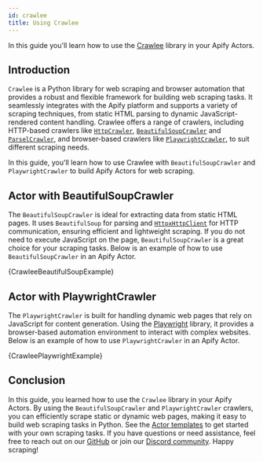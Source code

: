 ```yaml
---
id: crawlee
title: Using Crawlee
---
```




In this guide you'll learn how to use the [Crawlee](https://crawlee.dev/python) library in your Apify Actors.

## Introduction

`Crawlee` is a Python library for web scraping and browser automation that provides a robust and flexible framework for building web scraping tasks. It seamlessly integrates with the Apify platform and supports a variety of scraping techniques, from static HTML parsing to dynamic JavaScript-rendered content handling. Crawlee offers a range of crawlers, including HTTP-based crawlers like [`HttpCrawler`](https://crawlee.dev/python/api/class/HttpCrawler), [`BeautifulSoupCrawler`](https://crawlee.dev/python/api/class/BeautifulSoupCrawler) and [`ParselCrawler`](https://crawlee.dev/python/api/class/ParselCrawler), and browser-based crawlers like [`PlaywrightCrawler`](https://crawlee.dev/python/api/class/PlaywrightCrawler), to suit different scraping needs.

In this guide, you'll learn how to use Crawlee with `BeautifulSoupCrawler` and `PlaywrightCrawler` to build Apify Actors for web scraping.

## Actor with BeautifulSoupCrawler

The `BeautifulSoupCrawler` is ideal for extracting data from static HTML pages. It uses `BeautifulSoup` for parsing and [`HttpxHttpClient`](https://crawlee.dev/python/api/class/HttpxHttpClient) for HTTP communication, ensuring efficient and lightweight scraping. If you do not need to execute JavaScript on the page, `BeautifulSoupCrawler` is a great choice for your scraping tasks. Below is an example of how to use `BeautifulSoupCrawler` in an Apify Actor.

<CodeBlock className="language-python">
    {CrawleeBeautifulSoupExample}
</CodeBlock>

## Actor with PlaywrightCrawler

The `PlaywrightCrawler` is built for handling dynamic web pages that rely on JavaScript for content generation. Using the [Playwright](https://playwright.dev/) library, it provides a browser-based automation environment to interact with complex websites. Below is an example of how to use `PlaywrightCrawler` in an Apify Actor.

<CodeBlock className="language-python">
    {CrawleePlaywrightExample}
</CodeBlock>

## Conclusion

In this guide, you learned how to use the `Crawlee` library in your Apify Actors. By using the `BeautifulSoupCrawler` and `PlaywrightCrawler` crawlers, you can efficiently scrape static or dynamic web pages, making it easy to build web scraping tasks in Python. See the [Actor templates](https://apify.com/templates/categories/python) to get started with your own scraping tasks. If you have questions or need assistance, feel free to reach out on our [GitHub](https://github.com/apify/apify-sdk-python) or join our [Discord community](https://discord.com/invite/jyEM2PRvMU). Happy scraping!
